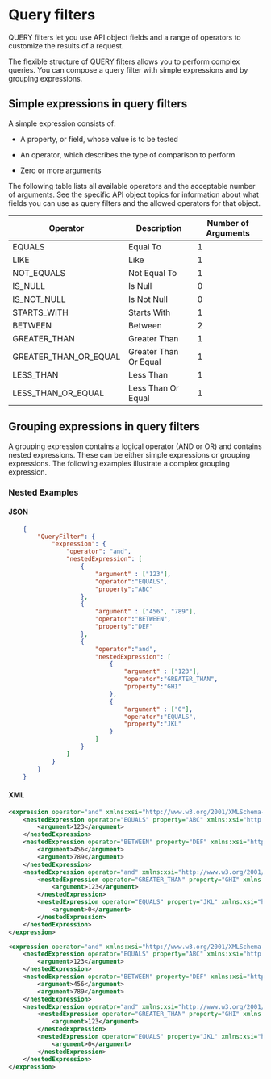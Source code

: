 # Query filters 

<head>
  <meta name="guidename" content="Integration"/>
  <meta name="context" content="GUID-dab3884d-370b-4944-8477-57453228363e"/>
</head>


QUERY filters let you use API object fields and a range of operators to customize the results of a request.

The flexible structure of QUERY filters allows you to perform complex queries. You can compose a query filter with simple expressions and by grouping expressions.

## Simple expressions in query filters 

A simple expression consists of:

-   A property, or field, whose value is to be tested

-   An operator, which describes the type of comparison to perform

-   Zero or more arguments


The following table lists all available operators and the acceptable number of arguments. See the specific API object topics for information about what fields you can use as query filters and the allowed operators for that object.

|Operator|Description|Number of Arguments|
|--------|-----------|-------------------|
|EQUALS|Equal To|1|
|LIKE|Like|1|
|NOT\_EQUALS|Not Equal To|1|
|IS\_NULL|Is Null|0|
|IS\_NOT\_NULL|Is Not Null|0|
|STARTS\_WITH|Starts With|1|
|BETWEEN|Between|2|
|GREATER\_THAN|Greater Than|1|
|GREATER\_THAN\_OR\_EQUAL|Greater Than Or Equal|1|
|LESS\_THAN|Less Than|1|
|LESS\_THAN\_OR\_EQUAL|Less Than Or Equal|1|

## Grouping expressions in query filters 

A grouping expression contains a logical operator \(AND or OR\) and contains nested expressions. These can be either simple expressions or grouping expressions. The following examples illustrate a complex grouping expression.


<Tabs>
  <TabItem value="REST" label="REST" default>

### Nested Examples


#### JSON

```json
    {
        "QueryFilter": {
            "expression": {
                "operator": "and",
                "nestedExpression": [
                    {
                        "argument" : ["123"],
                        "operator":"EQUALS",
                        "property":"ABC"
                    },
                    {
                        "argument" : ["456", "789"],
                        "operator":"BETWEEN",
                        "property":"DEF"
                    },
                    {
                        "operator":"and",
                        "nestedExpression": [
                            {
                                "argument" : ["123"],
                                "operator":"GREATER_THAN",
                                "property":"GHI"
                            },
                            {
                                "argument" : ["0"],
                                "operator":"EQUALS",
                                "property":"JKL"
                            }
                        ]
                    }
                ]
            }
        }
    }
```

#### XML
    
```xml
<expression operator="and" xmlns:xsi="http://www.w3.org/2001/XMLSchema-instance" xsi:type="GroupingExpression">
    <nestedExpression operator="EQUALS" property="ABC" xmlns:xsi="http://www.w3.org/2001/XMLSchema-instance" xsi:type="SimpleExpression">
        <argument>123</argument>
    </nestedExpression>
    <nestedExpression operator="BETWEEN" property="DEF" xmlns:xsi="http://www.w3.org/2001/XMLSchema-instance" xsi:type="SimpleExpression">
        <argument>456</argument>
        <argument>789</argument>
    </nestedExpression>
    <nestedExpression operator="and" xmlns:xsi="http://www.w3.org/2001/XMLSchema-instance" xsi:type="GroupingExpression">
        <nestedExpression operator="GREATER_THAN" property="GHI" xmlns:xsi="http://www.w3.org/2001/XMLSchema-instance" xsi:type="SimpleExpression">
            <argument>123</argument>
        </nestedExpression>
        <nestedExpression operator="EQUALS" property="JKL" xmlns:xsi="http://www.w3.org/2001/XMLSchema-instance" xsi:type="SimpleExpression">
            <argument>0</argument>
        </nestedExpression>
    </nestedExpression>
</expression>
```



</TabItem>

<TabItem value="SOAP" label="SOAP">

```xml
<expression operator="and" xmlns:xsi="http://www.w3.org/2001/XMLSchema-instance" xsi:type="api:GroupingExpression">
    <nestedExpression operator="EQUALS" property="ABC" xmlns:xsi="http://www.w3.org/2001/XMLSchema-instance" xsi:type="api:SimpleExpression">
        <argument>123</argument>
    </nestedExpression>
    <nestedExpression operator="BETWEEN" property="DEF" xmlns:xsi="http://www.w3.org/2001/XMLSchema-instance" xsi:type="api:SimpleExpression">
        <argument>456</argument>
        <argument>789</argument>
    </nestedExpression>
    <nestedExpression operator="and" xmlns:xsi="http://www.w3.org/2001/XMLSchema-instance" xsi:type="api:GroupingExpression">
        <nestedExpression operator="GREATER_THAN" property="GHI" xmlns:xsi="http://www.w3.org/2001/XMLSchema-instance" xsi:type="api:SimpleExpression">
            <argument>123</argument>
        </nestedExpression>
        <nestedExpression operator="EQUALS" property="JKL" xmlns:xsi="http://www.w3.org/2001/XMLSchema-instance" xsi:type="api:SimpleExpression">
            <argument>0</argument>
        </nestedExpression>
    </nestedExpression>
</expression>
```
</TabItem>
</Tabs>